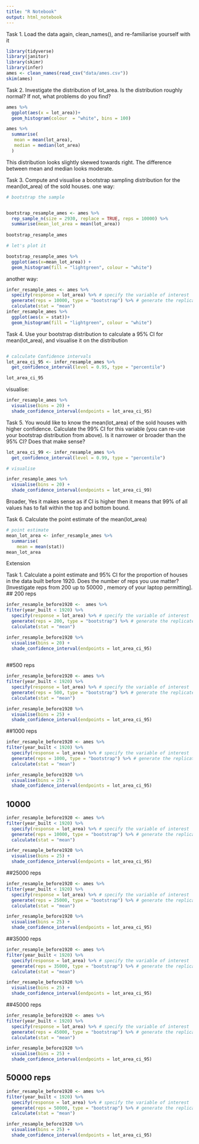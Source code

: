 ```yaml
---
title: "R Notebook"
output: html_notebook
---
```


Task 1.
Load the data again, clean_names(), and re-familiarise yourself with it


```r
library(tidyverse)
library(janitor)
library(skimr)
library(infer)
ames <- clean_names(read_csv("data/ames.csv"))
skim(ames)

```

Task 2.
Investigate the distribution of lot_area. Is the distribution roughly normal? If not, what problems do you find?
```r
ames %>% 
  ggplot(aes(x = lot_area))+
  geom_histogram(colour  = "white", bins = 100)

ames %>% 
  summarise(
   mean = mean(lot_area),
   median = median(lot_area)
  )
```
This distribution looks slightly skewed towards right. The difference between mean and median looks moderate.

Task 3.
Compute and visualise a bootstrap sampling distribution for the mean(lot_area) of the sold houses.
one way:

```r
# bootstrap the sample


bootstrap_resample_ames <- ames %>%
  rep_sample_n(size = 2930, replace = TRUE, reps = 10000) %>% 
  summarise(mean_lot_area = mean(lot_area))
  
bootstrap_resample_ames

# let's plot it

bootstrap_resample_ames %>% 
  ggplot(aes(x=mean_lot_area)) +
  geom_histogram(fill = "lightgreen", colour = "white")
```
  

another way:

```r
infer_resample_ames <- ames %>% 
  specify(response = lot_area) %>% # specify the variable of interest
  generate(reps = 10000, type = "bootstrap") %>% # generate the replicate resamples
  calculate(stat = "mean")
infer_resample_ames %>% 
  ggplot(aes(x = stat))+
  geom_histogram(fill = "lightgreen", colour = "white")
```

Task 4.
Use your bootstrap distribution to calculate a 95%
 CI for mean(lot_area), and visualise it on the distribution 

```r

```
```r

# calculate Confidence intervals 
lot_area_ci_95 <- infer_resample_ames %>% 
  get_confidence_interval(level = 0.95, type = "percentile")

lot_area_ci_95
```
visualise:

```r
infer_resample_ames %>% 
  visualise(bins = 20) +
  shade_confidence_interval(endpoints = lot_area_ci_95)

```

Task 5.
You would like to know the mean(lot_area) of the sold houses with higher confidence. Calculate the 99%
 CI for this variable (you can re-use your bootstrap distribution from above). Is it narrower or broader than the 95%
 CI? Does that make sense?
 
```r
lot_area_ci_99 <- infer_resample_ames %>% 
  get_confidence_interval(level = 0.99, type = "percentile")

# visualise

infer_resample_ames %>% 
  visualise(bins = 20) +
  shade_confidence_interval(endpoints = lot_area_ci_99)
```
 
 Broader, Yes it makes sense as if CI is higher then it means that 99% of all values has to fall within the top and bottom bound.

Task 6.
Calculate the point estimate of the mean(lot_area)
```r

# point estimate
mean_lot_area <- infer_resample_ames %>% 
  summarise(
    mean = mean(stat))
mean_lot_area
```
 Extension


Task 1.
Calculate a point estimate and 95%
 CI for the proportion of houses in the data built before 1920. Does the number of reps you use matter? [Investigate reps from 200 up to 50000
, memory of your laptop permitting].
## 200 reps
```r
infer_resample_before1920 <-  ames %>% 
filter(year_built < 1920) %>% 
  specify(response = lot_area) %>% # specify the variable of interest
  generate(reps = 200, type = "bootstrap") %>% # generate the replicate resamples
  calculate(stat = "mean")

infer_resample_before1920 %>% 
  visualise(bins = 20) +
  shade_confidence_interval(endpoints = lot_area_ci_95)
  
```
##500 reps

```r
infer_resample_before1920 <- ames %>% 
filter(year_built < 1920) %>% 
  specify(response = lot_area) %>% # specify the variable of interest
  generate(reps = 500, type = "bootstrap") %>% # generate the replicate resamples
  calculate(stat = "mean")

infer_resample_before1920 %>% 
  visualise(bins = 25) +
  shade_confidence_interval(endpoints = lot_area_ci_95)
```
##1000 reps
```r
infer_resample_before1920 <- ames %>% 
filter(year_built < 1920) %>% 
  specify(response = lot_area) %>% # specify the variable of interest
  generate(reps = 1000, type = "bootstrap") %>% # generate the replicate resamples
  calculate(stat = "mean")

infer_resample_before1920 %>% 
  visualise(bins = 25) +
  shade_confidence_interval(endpoints = lot_area_ci_95)
```
## 10000
```r
infer_resample_before1920 <- ames %>% 
filter(year_built < 1920) %>% 
  specify(response = lot_area) %>% # specify the variable of interest
  generate(reps = 10000, type = "bootstrap") %>% # generate the replicate resamples
  calculate(stat = "mean")

infer_resample_before1920 %>% 
  visualise(bins = 25) +
  shade_confidence_interval(endpoints = lot_area_ci_95)
```
##25000 reps

```r
infer_resample_before1920 <- ames %>% 
filter(year_built < 1920) %>% 
  specify(response = lot_area) %>% # specify the variable of interest
  generate(reps = 25000, type = "bootstrap") %>% # generate the replicate resamples
  calculate(stat = "mean")

infer_resample_before1920 %>% 
  visualise(bins = 25) +
  shade_confidence_interval(endpoints = lot_area_ci_95)
```
##35000 reps

```r
infer_resample_before1920 <- ames %>% 
filter(year_built < 1920) %>% 
  specify(response = lot_area) %>% # specify the variable of interest
  generate(reps = 35000, type = "bootstrap") %>% # generate the replicate resamples
  calculate(stat = "mean")

infer_resample_before1920 %>% 
  visualise(bins = 25) +
  shade_confidence_interval(endpoints = lot_area_ci_95)
```
##45000 reps
```r
infer_resample_before1920 <- ames %>% 
filter(year_built < 1920) %>% 
  specify(response = lot_area) %>% # specify the variable of interest
  generate(reps = 45000, type = "bootstrap") %>% # generate the replicate resamples
  calculate(stat = "mean")

infer_resample_before1920 %>% 
  visualise(bins = 25) +
  shade_confidence_interval(endpoints = lot_area_ci_95)
```
## 50000 reps
```r
infer_resample_before1920 <- ames %>% 
filter(year_built < 1920) %>% 
  specify(response = lot_area) %>% # specify the variable of interest
  generate(reps = 50000, type = "bootstrap") %>% # generate the replicate resamples
  calculate(stat = "mean")

infer_resample_before1920 %>% 
  visualise(bins = 25) +
  shade_confidence_interval(endpoints = lot_area_ci_95)
```

